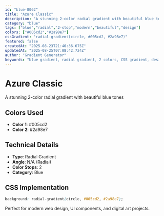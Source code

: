 ```yaml
---
id: "blue-0062"
title: "Azure Classic"
description: "A stunning 2-color radial gradient with beautiful blue tones"
category: "blue"
tags: ["blue","radial","2-stop","modern","beautiful","design"]
colors: ["#005cd2","#2a98e7"]
cssGradient: "radial-gradient(circle, #005cd2, #2a98e7)"
featured: false
createdAt: "2025-08-23T21:46:36.675Z"
updatedAt: "2025-08-25T07:08:42.724Z"
author: "Gradient Generator"
keywords: "blue gradient, radial gradient, 2 colors, CSS gradient, design, #005cd2, #2a98e7"
---
```


# Azure Classic

A stunning 2-color radial gradient with beautiful blue tones

## Colors Used
- **Color 1**: #005cd2
- **Color 2**: #2a98e7

## Technical Details
- **Type**: Radial Gradient
- **Angle**: N/A (Radial)
- **Color Stops**: 2
- **Category**: Blue

## CSS Implementation
```css
background: radial-gradient(circle, #005cd2, #2a98e7);
```

Perfect for modern web design, UI components, and digital art projects.
